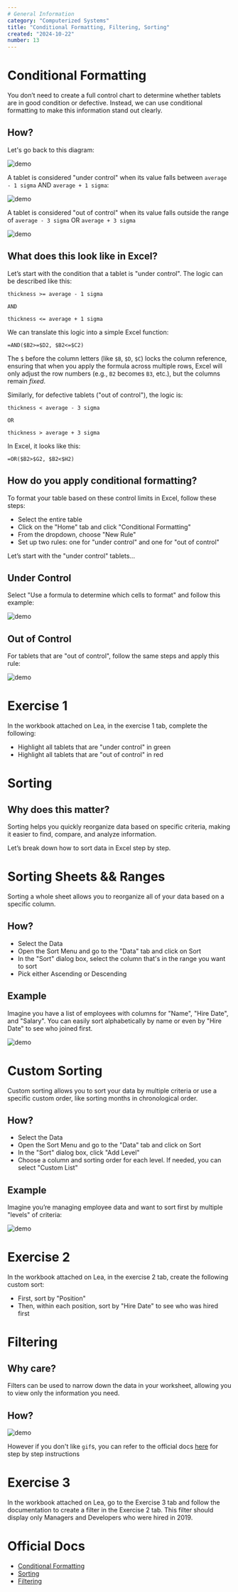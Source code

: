 ```yaml
---
# General Information
category: "Computerized Systems"
title: "Conditional Formatting, Filtering, Sorting"
created: "2024-10-22"
number: 13
---
```


# Conditional Formatting

You don’t need to create a full control chart to determine whether tablets are in good condition or defective. Instead, we can use conditional formatting to make this information stand out clearly.

## How?

Let's go back to this diagram:

![demo](./assets/1.png)

A tablet is considered "under control" when its value falls between `average - 1 sigma` AND `average + 1 sigma`:

![demo](./assets/2.png)

A tablet is considered "out of control" when its value falls outside the range of `average - 3 sigma` OR `average + 3 sigma`

![demo](./assets/3.png)

## What does this look like in Excel?

Let’s start with the condition that a tablet is "under control". The logic can be described like this:

```text
thickness >= average - 1 sigma

AND

thickness <= average + 1 sigma
```

We can translate this logic into a simple Excel function:

```excel
=AND($B2>=$D2, $B2<=$C2)
```

The `$` before the column letters (like `$B`, `$D`, `$C`) locks the column reference, ensuring that when you apply the formula across multiple rows, Excel will only adjust the row numbers (e.g., `B2` becomes `B3`, etc.), but the columns remain _fixed_.

Similarly, for defective tablets ("out of control"), the logic is:

```text
thickness < average - 3 sigma

OR

thickness > average + 3 sigma
```

In Excel, it looks like this:

```excel
=OR($B2>$G2, $B2<$H2)
```

## How do you apply conditional formatting?

To format your table based on these control limits in Excel, follow these steps:

- Select the entire table
- Click on the "Home" tab and click "Conditional Formatting"
- From the dropdown, choose "New Rule"
- Set up two rules: one for "under control" and one for "out of control"

Let’s start with the "under control" tablets...

## Under Control

Select "Use a formula to determine which cells to format" and follow this example:

![demo](./assets/green.gif)

## Out of Control

For tablets that are "out of control", follow the same steps and apply this rule:

![demo](./assets/red.gif)

# Exercise 1

In the workbook attached on Lea, in the exercise 1 tab, complete the following:

- Highlight all tablets that are "under control" in green
- Highlight all tablets that are "out of control" in red

# Sorting

## Why does this matter?

Sorting helps you quickly reorganize data based on specific criteria, making it easier to find, compare, and analyze information.

Let’s break down how to sort data in Excel step by step.

# Sorting Sheets && Ranges

Sorting a whole sheet allows you to reorganize all of your data based on a specific column.

## How?

- Select the Data
- Open the Sort Menu and go to the "Data" tab and click on Sort
- In the "Sort" dialog box, select the column that's in the range you want to sort
- Pick either Ascending or Descending

## Example

Imagine you have a list of employees with columns for "Name", "Hire Date", and "Salary". You can easily sort alphabetically by name or even by "Hire Date" to see who joined first.

![demo](./assets/alpha.gif)

# Custom Sorting

Custom sorting allows you to sort your data by multiple criteria or use a specific custom order, like sorting months in chronological order.

## How?

- Select the Data
- Open the Sort Menu and go to the "Data" tab and click on Sort
- In the "Sort" dialog box, click "Add Level"
- Choose a column and sorting order for each level. If needed, you can select "Custom List"

## Example

Imagine you’re managing employee data and want to sort first by multiple "levels" of criteria:

![demo](./assets/levels.gif)

# Exercise 2

In the workbook attached on Lea, in the exercise 2 tab, create the following custom sort:

- First, sort by "Position"
- Then, within each position, sort by "Hire Date" to see who was hired first

# Filtering

## Why care?

Filters can be used to narrow down the data in your worksheet, allowing you to view only the information you need.

## How?

![demo](./assets/filter.gif)

However if you don't like `gif`s, you can refer to the official docs [here](https://edu.gcfglobal.org/en/excel/filtering-data/1/) for step by step instructions

# Exercise 3

In the workbook attached on Lea, go to the Exercise 3 tab and follow the documentation to create a filter in the Exercise 2 tab. This filter should display only Managers and Developers who were hired in 2019.

# Official Docs

- [Conditional Formatting](https://edu.gcfglobal.org/en/excel/conditional-formatting/1/)
- [Sorting](https://edu.gcfglobal.org/en/excel/sorting-data/1/)
- [Filtering](https://edu.gcfglobal.org/en/excel/filtering-data/1/)
